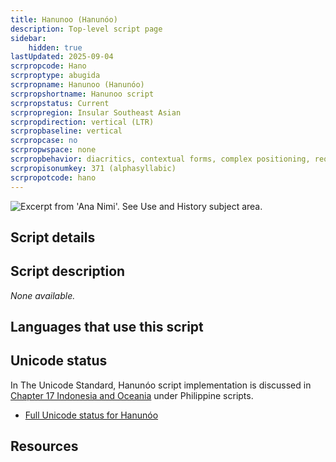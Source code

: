```yaml
---
title: Hanunoo (Hanunóo)
description: Top-level script page
sidebar:
    hidden: true
lastUpdated: 2025-09-04
scrpropcode: Hano
scrproptype: abugida
scrpropname: Hanunoo (Hanunóo)
scrpropshortname: Hanunoo script
scrpropstatus: Current
scrpropregion: Insular Southeast Asian
scrpropdirection: vertical (LTR)
scrpropbaseline: vertical
scrpropcase: no
scrpropwspace: none
scrpropbehavior: diacritics, contextual forms, complex positioning, required ligatures
scrpropisonumkey: 371 (alphasyllabic)
scrpropotcode: hano
---
```



![](../images/hano-sample.png "Excerpt from 'Ana Nimi'. See Use and History subject area.")

## Script details

<ScriptDetails />

## Script description

_None available._

## Languages that use this script

<WsList script='Hano' wsMax='5' />

## Unicode status

In The Unicode Standard, Hanunóo script implementation is discussed in [Chapter 17 Indonesia and Oceania](http://www.unicode.org/versions/latest/ch17.pdf) under Philippine scripts.

- [Full Unicode status for Hanunóo](/scrlang/unicode/hano-unicode)



## Resources

<ScriptResources detailSummary='seemore' />

